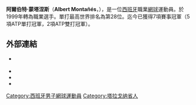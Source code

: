 {{Infobox 网球
|姓名=Albert Montañés
|照片=AlbertMontanes.jpg
|国籍={{ESP}}
|生日={{birth_date_and_age|1980|11|26|mf=y}}
|出生地=[[Sant_Carles_de_la_Rapita|Sant Carles de la Rapita]]
|居住地=[[巴塞隆那|巴塞隆那]]
|身高=175
|体重=70
|持拍手=右
|反拍=單手
|转职业年=1999年
|球拍=
|球衣=
|球鞋=
|单打最高排名=28（2009年5月11日）
|双打最高排名=73（2007年7月23日）
|现单打排名=51
|现双打排名=
|单打冠军头衔=5
|双打冠军头衔=2
|职业战绩=
|奖金=2,180,170[[美元|美元]]
|澳网最好成绩=第三輪（2010）
|法网最好成绩=第三輪（2001、2002、2006、2007）
|温网最好成绩=第三輪（2009）
|美网最好成绩=第二輪（2005）
|大满贯个数=
|奥运会最好成绩=
}}
'''阿爾伯特·蒙塔涅斯'''（'''Albert Montañés'''，{{bd|1980年|11月26日}}），是一位[[西班牙|西班牙]]職業[[網球|網球]]運動員。於1999年轉為職業選手。單打最高世界排名為第28位。迄今已獲得7項賽事冠軍（5項ATP單打冠軍，2項ATP雙打冠軍）。

== 外部連結 ==
{{Commonscat|Albert Montañés}}
* {{Official|http://www.albertmontanes.es/}} {{Es icon}}
* {{ATP|M824}}
* {{ITF Profile|id=10017600}}
* {{DavisCupplayerlink|10017600}}

{{Authority control}}
{{DEFAULTSORT:Montañés, Albert}}
[[Category:西班牙男子網球運動員|Category:西班牙男子網球運動員]]
[[Category:塔拉戈纳省人|Category:塔拉戈纳省人]]